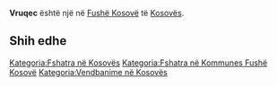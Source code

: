 {{Fshat në 
 | Emri                = Vruqec
 | EmriAlt                = 
 | NAME_SHORT_FORM=      
 | NAME_GENERIC=      
 | NAME_SORT_NAME_RO=      VRUQEC
 | FULL_NAME_RO = Vruqec
 | FULL_NAME_ND_RO=Vruqec
 | SORT_NAME_RG=VRUQEC
 | FULL_NAME_RG=Vruqec
 | FULL_NAME_ND_RG=Vruqec
 | SRP_NAME_SHORT_FORM=      
 | SRP_NAME_GENERIC=      
 | SRP_NAME_SORT_NAME_RO=      
 | SRP_FULL_NAME_RO = 
 | SRP_FULL_NAME_ND_RO=
 | SRP_SORT_NAME_RG=
 | SRP_FULL_NAME_RG=
 | SRP_FULL_NAME_ND_RG=
 | Emri (Rasa dhanore) = 
 | Figura              = 
 | Shteti              = Kosovo
 | Komuna              = Fushë Kosovë
 | Kodi postar         = 
 | Sipërfaqja          = 

 | Popullsia           = 

 | Regj. i popullsisë  = 
 | Dend. e popullsisë  = 
 | Faqja zyrtare       = 
 <!--- Koordinatat ----> 
 | Gjerësia            = 42.639444
 | Gjatësia            = 21.695833
 | Lartësia            = 
}}
'''Vruqec''' është një [[]] në [[Fushë Kosovë]] të [[Kosovës]].

<!-- == Gjeografia == -->
<!-- == Historia == -->
<!-- == Demografia == -->
== Shih edhe ==
{{Komuna Fushë Kosovë}}
{{Kosovo-Administrata-Cung}}

[[Kategoria:Fshatra në Kosovës]]
[[Kategoria:Fshatra në Kommunes Fushë Kosovë]]
[[Kategoria:Vendbanime në Kosovës]]